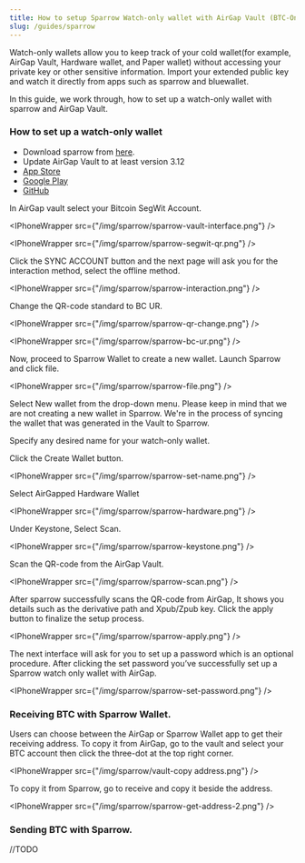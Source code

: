 ```yaml
---
title: How to setup Sparrow Watch-only wallet with AirGap Vault (BTC-Only)
slug: /guides/sparrow
---
```



Watch-only wallets allow you to keep track of your cold wallet(for example, AirGap Vault, Hardware wallet, and Paper wallet) without accessing your private key or other sensitive information. Import your extended public key and watch it directly from apps such as sparrow and bluewallet.

In this guide, we work through, how to set up a watch-only wallet with sparrow and AirGap Vault. 

### How to set up a watch-only wallet
- Download sparrow from [here](https://sparrowwallet.com/download/).
- Update AirGap Vault to at least version 3.12
- [App Store](https://itunes.apple.com/us/app/airgap-vault-secure-secrets/id1417126841?l=de&ls=1&mt=8) 
- [Google Play](https://play.google.com/store/apps/details?id=it.airgap.vault)
- [GitHub](https://github.com/airgap-it/airgap-vault/releases)

In AirGap vault select your Bitcoin SegWit Account. 

<IPhoneWrapper src={"/img/sparrow/sparrow-vault-interface.png"} />

<IPhoneWrapper src={"/img/sparrow/sparrow-segwit-qr.png"} />

Click the SYNC ACCOUNT button and the next page will ask you for the interaction method, select the offline method.

<IPhoneWrapper src={"/img/sparrow/sparrow-interaction.png"} />

Change the QR-code standard to BC UR. 

<IPhoneWrapper src={"/img/sparrow/sparrow-qr-change.png"} />

<IPhoneWrapper src={"/img/sparrow/sparrow-bc-ur.png"} />

Now, proceed to Sparrow Wallet to create a new wallet. Launch Sparrow and click file.

<IPhoneWrapper src={"/img/sparrow/sparrow-file.png"} />

Select New wallet from the drop-down menu. Please keep in mind that we are not creating a new wallet in Sparrow. We're in the process of syncing the wallet that was generated in the Vault to Sparrow.

Specify any desired name for your watch-only wallet.

Click the Create Wallet button.

<IPhoneWrapper src={"/img/sparrow/sparrow-set-name.png"} />

Select AirGapped Hardware Wallet

<IPhoneWrapper src={"/img/sparrow/sparrow-hardware.png"} />

Under Keystone, Select Scan.

<IPhoneWrapper src={"/img/sparrow/sparrow-keystone.png"} />

Scan the QR-code from the AirGap Vault.

<IPhoneWrapper src={"/img/sparrow/sparrow-scan.png"} />

After sparrow successfully scans the QR-code from AirGap, It shows you details such as the derivative path and Xpub/Zpub key. Click the apply button to finalize the setup process.

<IPhoneWrapper src={"/img/sparrow/sparrow-apply.png"} />

The next interface will ask for you to set up a password which is an optional procedure. After clicking the set password you’ve successfully set up a Sparrow watch only wallet with AirGap.

<IPhoneWrapper src={"/img/sparrow/sparrow-set-password.png"} />

### Receiving BTC with Sparrow Wallet.

Users can choose between the AirGap or Sparrow Wallet app to get their receiving address.
To copy it from AirGap, go to the vault and select your BTC account then click the three-dot at the top right corner. 

<IPhoneWrapper src={"/img/sparrow/vault-copy address.png"} />

To copy it from Sparrow, go to receive and copy it beside the address.

<IPhoneWrapper src={"/img/sparrow/sparrow-get-address-2.png"} />

### Sending BTC with Sparrow.
//TODO
